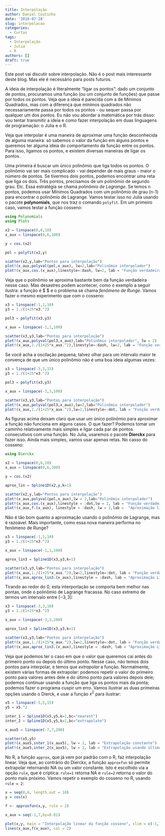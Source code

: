 ```yaml
---
title: Interpolação
author: Daniel Coutinho
date: '2018-07-28'
slug: interpolacao
categories:
  - Curtas
tags:
  - Interpolação
  - Julia
  - R
authors: []
draft: true
---
```


Este post vai discutir sobre interpolação. Não é o post mais interessante deste blog. Mas ele é necessário para posts futuros.

A ideia de interpolação é literalmente "ligar os pontos": dado um conjunto de pontos, procuramos uma função (ou um conjunto de funções) que passe por todos os pontos. Veja que a ideia é parecida com a de Mínimos Quadrados, mas com a diferença que mínimos quadrados não necessariamente passa por todos os pontos - ou sequer passa por qualquer um dos pontos. Eu não vou abordar a matemática por trás disso: vou tentar transmitir a ideia e como fazer interpolação em duas linguagens de programação: o Julia e o R.

Veja que interpolar é uma maneira de aproximar uma função desconhecida de alguma maneira: só sabemos o valor da função em alguns pontos e queremos ter alguma ideia do comportamento da função entre os pontos. Para isso, ligamos os pontos, e existem diversas maneiras de ligar os pontos.

Uma primeira é buscar um único polinômio que liga todos os pontos. O polinômio vai ser mais complicado - vai depender de mais graus - maior o número de pontos. Se tivermos dois pontos, podemos encontrar uma reta que liga os dois. Três pontos, precisamos de um polinômio de segundo grau. Etc. Essa estratégia se chama *polinômio de Lagrange*. Se temos n pontos, podemos usar Mínimos Quadrados com um polinômio de grau (n-1) para encontrar o polinômio de Lagrange. Vamos testar isso no Julia usando o pacote **polynomials**, que nos traz o comando `polyfit`.  Em um primeiro caso, vamos testar a função cosseno:

```julia

using Polynomials
using Plots

x2 = linspace(0,6,10)
x_aux = linspace(0,6,100)

y = cos.(x2)

pol = polyfit(x2,y)

scatter(x2,y,lab="Pontos para interpolação")
plot!(x_aux,polyval(pol,x_aux), lw=2,lab="Polinômio interpolador")
plot!(x_aux,cos.(x_aux),linestyle=:dash, lw=2, lab = "Função verdadeira")

```

Veja que o polinômio se aproxima bastante bem da função verdadeira nesse caso. Mas desastres podem acontecer, como o exemplo a seguir ilustra: a função é $ \frac{1}{1+25x^2} $ e o problema se chama *fenômeno de Runge*. Vamos fazer o mesmo experimento que com o cosseno:

```julia

x3 = linspace(-1,1,10)
y3 = 1./(1+25*x3.^2)

pol3 = polyfit(x3,y3)

x_aux = linspace(-1,1,100)

scatter(x3,y3,lab="Pontos para interpolação")
plot!(x_aux,polyval(pol3,x_aux),lab="Polinômio interpolador", lw = 2)
plot!(x_aux,1./(1+25*x_aux.^2),linestyle=:dash, lw=2, lab = "Função verdadeira")

```

Se você acha a oscilação pequena, talvez olhar para um intervalo maior te convença de que um único polinômio não é uma boa ideia algumas vezes:


```julia

x3 = linspace(-3,3,15)
y3 = 1./(1+25*x3.^2)

pol3 = polyfit(x3,y3)

x_aux = linspace(-3,3,100)

scatter(x3,y3,lab="Pontos para interpolação")
plot!(x_aux,polyval(pol3,x_aux),lw=2,lab="Polinômio interpolador")
plot!(x_aux,1./(1+25*x_aux.^2),lw=2,linestyle=:dot, lab = "Função verdadeira")

```

As figuras acima deixam claro que usar um único polinômio para aproximar a função não funciona em alguns casos. O que fazer? Podemos tomar um caminho relativamente mais simples e ligar cada par de pontos consecutivos com uma função. No Julia, usaremos o pacote **Dierckx** para fazer isso. Ainda mais simples, vamos usar apenas retas. No casso do cosseno:

```julia
using Dierckx

x2 = linspace(0,6,10)
x_aux = linspace(0,6,100)

y = cos.(x2)

aprox_lin = Spline1D(x2,y,k=1)

scatter(x2,y,lab="Pontos para interpolação")
plot!(x_aux,polyval(pol,x_aux),lw = 2,lab="Polinômio interpolador")
plot!(x_aux,cos.(x_aux),linestyle = :dot,lw = 2, lab = "Função verdadeira")
plot!(x_aux,f.(x_aux), linestyle = :dash, lw = 2,lab =  "Aproximação linear")

```
Não é tão bom quanto a aproximação usando o polinômio de Lagrange, mas é razoável. Mais importante, como essa nova maneira performa no fenômeno de Runge?

```julia

x3 = linspace(-1,1,10)
y3 = 1./(1+25*x3.^2)

x_aux = linspace(-1,1,100)

aprox_lin3 = Spline1D(x3,y3,k=1)

scatter(x3,y3,lab="Pontos para interpolação")
plot!(x_aux,1./(1+25*x_aux.^2),lw=2,linestyle=:dot, lab = "Função verdadeira")
plot!(x_aux,aprox_lin3.(x_aux),linestyle = :dash, lab = "Aproximação Linear", lw = 2)

```

Tirando ao redor do 0, esta interporlação se comporta bem melhor nas pontas, onde o polinômio de Lagrange fracassa. No caso extremo de termos um intervalo entre $[-3,3]$:

```julia

x3 = linspace(-3,3,10)
y3 = 1./(1+25*x3.^2)

x_aux = linspace(-3,3,100)

aprox_lin3 = Spline1D(x3,y3,k=1)

scatter(x3,y3,lab="Pontos para interpolação")
plot!(x_aux,1./(1+25*x_aux.^2),lw=2,linestyle=:dot, lab = "Função verdadeira")
plot!(x_aux,aprox_lin3.(x_aux),linestyle = :dash, lab = "Aproximação Linear", lw = 2)

```
Veja que podemos ter o caso em que o valor que queremos cai antes do primeiro ponto ou depois do último ponto. Nesse caso, não temos dois pontos para interpolar, e temos que *extrapolar* a função. Normalmente, existem várias formas de extrapolar: podemos repetir o valor do primeiro ponto para valores antes dele e do último ponto para valores depois dele; podemos continuar usando a função que liga os pontos mais da ponta; podemos fazer o programa cuspir um erro. Vamos ilustrar as duas primeiras opções usando o Dierck, e usar a função $x^2$ para ilustrar:

```julia

x5 = linspace(-5,5,15)
y5 = x5.^2

inter_1 = Spline1D(x5,y5,k=1,bc="nearest")
inter_2 = Spline1D(x5,y5,k=1,bc="extrapolate")

x_aux5 = linspace(-7,7,200)

scatter(x5,y5)
plot!(x_aux5,inter_1(x_aux5), lw = 2, lab = "Extrapolação constante")
plot!(x_aux5,inter_2(x_aux5), lw = 2, lab = "Extrapolação usando última reta")

```

No R, a função `approx`, que já vem por padrão com o R, faz interpolação linear. Veja que, ao contrário do Dierckx, a função `approxfun` só permite extrapolar retornando NA ou um valor constante. Isto é escolhido via a opção `rule`, que é criptíca: `rule=1` retorna NA e `rule=2` retorna o valor do ponto mais próximo. Vamos repetir o exemplo do cosseno no R, usando `rule = 2`:

```r

x = seq(0,6, length.out = 10)
y = cos(x)

f <- approxfun(x,y, rule = 2)

x_aux = seq(-1,7,by=0.01)

plot(x,y, main = "Interpolação linear da função cosseno", xlim = c(-1,7))
lines(x_aux,f(x_aux), col = 2)

```

